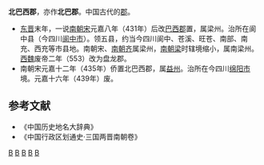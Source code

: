 '''北巴西郡'''，亦作'''北巴郡'''。中国古代的[[郡|郡]]。

* [[东晋|东晋]]末年，一说[[南朝宋|南朝宋]]元嘉八年（431年）后改[[巴西郡|巴西郡]]置，属梁州。治所在阆中县（今四川[[阆中市|阆中市]]）。领五县，约当今四川阆中、苍溪、旺苍、南部、南充、西充等市县地。南朝宋、[[南朝齐|南朝齐]]属梁州，[[南朝梁|南朝梁]]时辖境缩小，属南梁州。[[西魏|西魏]]废帝二年（553）改为盘龙郡。 
* 南朝宋元嘉十二年（435年）侨置北巴西郡，属[[益州|益州]]。治所在今四川[[绵阳市|绵阳市]]境。元嘉十六年（439年）废。 
==参考文献==
* 《中国历史地名大辞典》
* 《中国行政区划通史·三国两晋南朝卷》
{{晋朝行政区划|nocat}}
{{南朝行政区划|nocat}}
[[Category:东晋的郡|B]]
[[Category:南北朝的郡|B]]
[[Category:四川的郡|B]]
[[Category:南充行政区划史|B]]
[[Category:绵阳行政区划史|B]]
